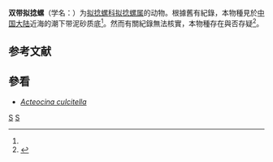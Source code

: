 {{Speciesbox 
 | taxon = Acteocina cinctella
 | authority = (A. Adams, 1850){{r|id10609}}
}}

'''双带拟捻螺'''（学名：{{lang|la|''Acteocina cinctella''}}）为[[拟捻螺科|拟捻螺科]][[拟捻螺属|拟捻螺属]]的动物。根據舊有紀錄，本物種見於[[中国大陆|中国大陆]]近海的潮下带泥砂质底<ref name='id10609'/>。然而有關紀錄無法核實，本物種存在與否存疑<ref>{{cite book |chapter-url=http://zgdwz.lifescience.com.cn/info/101040 |chapter=双带拟捻螺 Acteocinidae sp. cinctella A．Adams |title=《中国动物志 无脊椎动物》 |volume=第七卷 |url=http://zgdwz.lifescience.com.cn/v/W7 |access-date=2018-02-21 |language=zh-hans |deadurl=yes |archiveurl=https://web.archive.org/web/20180222043705/http://zgdwz.lifescience.com.cn/v/W7 |archivedate=2018-02-22 |df= }}</ref>。

==参考文献==
{{reflist|refs=
<ref name='id10609'>{{cite web| url =http://www.bioinfo.cn/db05/BjdwSpecies.php?action=view&id=10609| deadurl =yes| archiveurl =https://web.archive.org/web/20160305071233/http://www.bioinfo.cn/db05/BjdwSpecies.php?action=view&id=10609| title =双带拟捻螺| work =《中国动物物种编目数据库》| publisher =中国科学院微生物研究所| author =中国科学院动物研究所| accessdate =2009-04-28| archivedate =2016-03-05}}</ref>
}}

==參看==
* ''[[Acteocina_culcitella|Acteocina culcitella]]''

{{Taxonbar}}
[[Category:拟捻螺属|S]]
[[Category:_1850年描述的动物|S]]